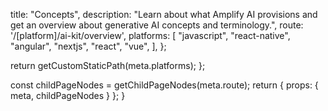 
  title: "Concepts",
  description:
    "Learn about what Amplify AI provisions and get an overview about generative AI concepts and terminology.",
  route: '/[platform]/ai-kit/overview',
  platforms: [
    "javascript",
    "react-native",
    "angular",
    "nextjs",
    "react",
    "vue",
  ],
};

  return getCustomStaticPath(meta.platforms);
};

  const childPageNodes = getChildPageNodes(meta.route);
  return {
    props: {
      meta,
      childPageNodes
    }
  };
}

<Overview childPageNodes={props.childPageNodes} />

